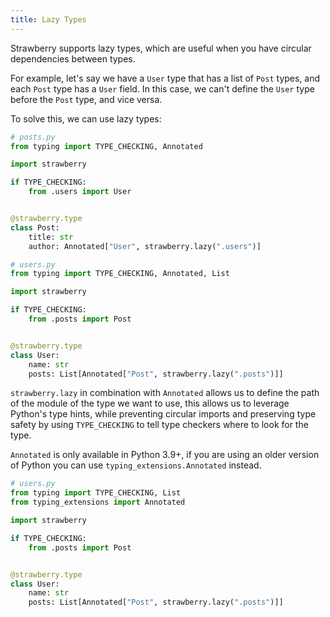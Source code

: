 ```yaml
---
title: Lazy Types
---
```



Strawberry supports lazy types, which are useful when you have circular
dependencies between types.

For example, let's say we have a `User` type that has a list of `Post` types,
and each `Post` type has a `User` field. In this case, we can't define the
`User` type before the `Post` type, and vice versa.

To solve this, we can use lazy types:

```python
# posts.py
from typing import TYPE_CHECKING, Annotated

import strawberry

if TYPE_CHECKING:
    from .users import User


@strawberry.type
class Post:
    title: str
    author: Annotated["User", strawberry.lazy(".users")]
```

```python
# users.py
from typing import TYPE_CHECKING, Annotated, List

import strawberry

if TYPE_CHECKING:
    from .posts import Post


@strawberry.type
class User:
    name: str
    posts: List[Annotated["Post", strawberry.lazy(".posts")]]
```

`strawberry.lazy` in combination with `Annotated` allows us to define the path
of the module of the type we want to use, this allows us to leverage Python's
type hints, while preventing circular imports and preserving type safety by
using `TYPE_CHECKING` to tell type checkers where to look for the type.

<Note>

`Annotated` is only available in Python 3.9+, if you are using an older version
of Python you can use `typing_extensions.Annotated` instead.

```python
# users.py
from typing import TYPE_CHECKING, List
from typing_extensions import Annotated

import strawberry

if TYPE_CHECKING:
    from .posts import Post


@strawberry.type
class User:
    name: str
    posts: List[Annotated["Post", strawberry.lazy(".posts")]]
```

</Note>
